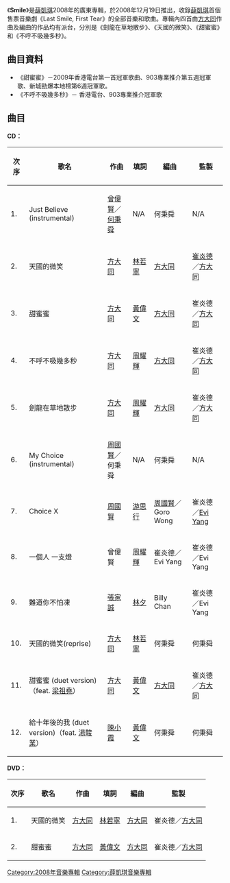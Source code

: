 {{Infobox album  <!-- See Wikipedia:WikiProject_Albums -->
| name       = Smile
| type       = [[專輯|專輯]]
| artist     = [[薛凱琪|薛凱琪]]
| cover      = 
<!-- 未知參數 | background = yellow -->
| released   = 2008年12月19日
| recorded   = 
| genre      = 廣東
| length     = 
| label      = [[華納唱片|華納唱片]]
| prev_title = [[It's_My_Day|It's My Day]]
| prev_year  = 2008
| next_title = [[Read_Me|Read Me]]
| next_year  = 2009
}}
《'''Smile'''》是[[薛凱琪|薛凱琪]]2008年的廣東專輯，於2008年12月19日推出，收錄[[薛凱琪|薛凱琪]]首個售票音樂劇《Last Smile, First Tear》的全部音樂和歌曲。專輯內四首由[[方大同|方大同]]作曲及編曲的作品均有派台，分別是《劍龍在草地散步》、《天國的微笑》、《甜蜜蜜》和《不呼不吸幾多秒》。

== 曲目資料 ==
*《甜蜜蜜》－2009年香港電台第一首冠軍歌曲、903專業推介第五週冠軍歌、新城勁爆本地榜第6週冠軍歌。
*《不呼不吸幾多秒》－ 香港電台、903專業推介冠軍歌

== 曲目 ==

'''CD：'''
{| class="wikitable"
|-
!次序
!歌名
!作曲
!填詞
!編曲
!監製 
|-
| 1. || Just Believe (instrumental) || [[曾偉賢|曾偉賢]]／[[何秉舜|何秉舜]] || N/A || 何秉舜 || N/A
|-
| 2. || 天國的微笑 || [[方大同|方大同]] || [[林若寧|林若寧]] || [[方大同|方大同]] || [[崔炎德|崔炎德]]／[[方大同|方大同]]
|-
| 3. || 甜蜜蜜 || [[方大同|方大同]] || [[黃偉文|黃偉文]] || [[方大同|方大同]] || 崔炎德／[[方大同|方大同]]
|-
| 4. || 不呼不吸幾多秒 || [[方大同|方大同]] || [[周耀輝|周耀輝]] || [[方大同|方大同]] || 崔炎德／[[方大同|方大同]]
|-
| 5. || 劍龍在草地散步 || [[方大同|方大同]] || [[周耀輝|周耀輝]] || [[方大同|方大同]] || 崔炎德／[[方大同|方大同]]
|-
| 6. || My Choice (instrumental) || [[周國賢|周國賢]]／何秉舜 || N/A || 何秉舜 || N/A
|-
| 7. || Choice X || [[周國賢|周國賢]] || [[游思行|游思行]] || [[周國賢|周國賢]]／Goro Wong || 崔炎德／[[Evi_Yang|Evi Yang]]
|-
| 8. || 一個人  一支燈 || 曾偉賢 || [[周耀輝|周耀輝]] || 崔炎德／Evi Yang || 崔炎德／Evi Yang
|-
| 9. || 難道你不怕凍 || [[張家誠|張家誠]] || [[林夕|林夕]] || Billy Chan || 崔炎德／Evi Yang
|-
| 10. || 天國的微笑(reprise) || [[方大同|方大同]] || [[林若寧|林若寧]] || 何秉舜 || 何秉舜
|-
| 11. || 甜蜜蜜 (duet version)（feat. [[梁祖堯|梁祖堯]]）|| [[方大同|方大同]] || [[黃偉文|黃偉文]] || [[方大同|方大同]] || 崔炎德／[[方大同|方大同]]
|-
| 12. || 給十年後的我 (duet version)（feat. [[湯駿業|湯駿業]]）|| [[陳小霞|陳小霞]] || [[黃偉文|黃偉文]] || 何秉舜 || 何秉舜
|}

'''DVD：'''
{| class="wikitable"
|-
!次序
!歌名
!作曲
!填詞
!編曲
!監製 
|-
| 1. || 天國的微笑 || [[方大同|方大同]] || [[林若寧|林若寧]] || [[方大同|方大同]] || 崔炎德／[[方大同|方大同]]
|-
| 2. || 甜蜜蜜 || [[方大同|方大同]] || [[黃偉文|黃偉文]] || [[方大同|方大同]] || 崔炎德／[[方大同|方大同]]
|}

{{薛凱琪}}
[[Category:2008年音樂專輯|Category:2008年音樂專輯]]
[[Category:薛凱琪音樂專輯|Category:薛凱琪音樂專輯]]